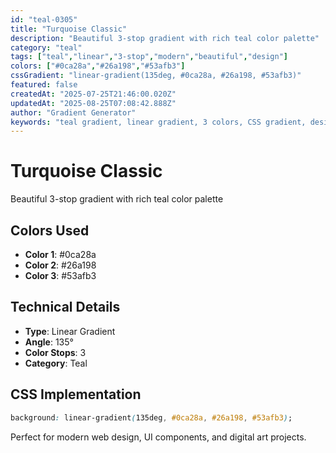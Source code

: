 ```yaml
---
id: "teal-0305"
title: "Turquoise Classic"
description: "Beautiful 3-stop gradient with rich teal color palette"
category: "teal"
tags: ["teal","linear","3-stop","modern","beautiful","design"]
colors: ["#0ca28a","#26a198","#53afb3"]
cssGradient: "linear-gradient(135deg, #0ca28a, #26a198, #53afb3)"
featured: false
createdAt: "2025-07-25T21:46:00.020Z"
updatedAt: "2025-08-25T07:08:42.888Z"
author: "Gradient Generator"
keywords: "teal gradient, linear gradient, 3 colors, CSS gradient, design, #0ca28a, #26a198, #53afb3"
---
```


# Turquoise Classic

Beautiful 3-stop gradient with rich teal color palette

## Colors Used
- **Color 1**: #0ca28a
- **Color 2**: #26a198
- **Color 3**: #53afb3

## Technical Details
- **Type**: Linear Gradient
- **Angle**: 135°
- **Color Stops**: 3
- **Category**: Teal

## CSS Implementation
```css
background: linear-gradient(135deg, #0ca28a, #26a198, #53afb3);
```

Perfect for modern web design, UI components, and digital art projects.
